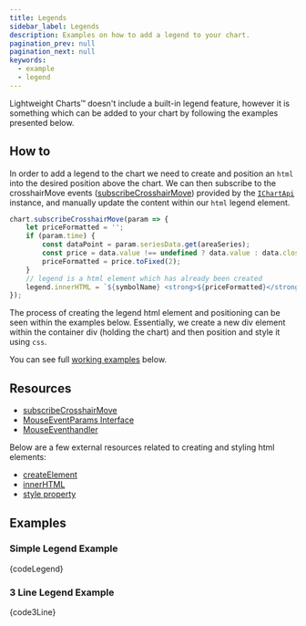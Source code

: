 ```yaml
---
title: Legends
sidebar_label: Legends
description: Examples on how to add a legend to your chart.
pagination_prev: null
pagination_next: null
keywords:
  - example
  - legend
---
```



<!-- Show warning when not on the latest published version  -->
<!-- Tutorials section isn't versioned yet, hence the need for the warning message -->
<!-- THESE TUTORIALS NEED TO BE UPDATED FOR VERSION 4 -->

<VersionWarningAdmonition
	notCurrent="This example is for the latest published version of Lightweight&nbsp;Charts."
	type="caution"
	displayVersionMessage
/>

Lightweight Charts™ doesn't include a built-in legend feature, however it is something which can be added
to your chart by following the examples presented below.

## How to

In order to add a legend to the chart we need to create and position an `html` into the desired position above
the chart. We can then subscribe to the crosshairMove events ([subscribeCrosshairMove](/docs/api/interfaces/IChartApi#subscribecrosshairmove)) provided by the [`IChartApi`](/docs/api/interfaces/IChartApi) instance, and manually
update the content within our `html` legend element.

```js
chart.subscribeCrosshairMove(param => {
    let priceFormatted = '';
    if (param.time) {
        const dataPoint = param.seriesData.get(areaSeries);
        const price = data.value !== undefined ? data.value : data.close;
        priceFormatted = price.toFixed(2);
    }
    // legend is a html element which has already been created
    legend.innerHTML = `${symbolName} <strong>${priceFormatted}</strong>`;
});
```

The process of creating the legend html element and positioning can be seen within the examples below.
Essentially, we create a new div element within the container div (holding the chart) and then position
and style it using `css`.

You can see full [working examples](#examples) below.

## Resources

- [subscribeCrosshairMove](/docs/api/interfaces/IChartApi#subscribecrosshairmove)
- [MouseEventParams Interface](/docs/api/interfaces/MouseEventParams)
- [MouseEventhandler](/docs/api#mouseeventhandler)

Below are a few external resources related to creating and styling html elements:

- [createElement](https://developer.mozilla.org/en-US/docs/Web/API/Document/createElement)
- [innerHTML](https://developer.mozilla.org/en-US/docs/Web/API/Element/innerHTML)
- [style property](https://developer.mozilla.org/en-US/docs/Web/API/HTMLElement/style)

## Examples


<UsageGuidePartial />


### Simple Legend Example


<CodeBlock replaceThemeConstants chart className="language-js" hideableCode>
	{codeLegend}
</CodeBlock>

### 3 Line Legend Example


<CodeBlock replaceThemeConstants chart className="language-js" hideableCode>
	{code3Line}
</CodeBlock>
